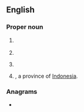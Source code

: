 {{also|Appendix:Variations of "ja"}}
==English==

===Proper noun===
{{en-proper noun}}

# {{abbreviation of|lang=en|Japan}} {{qual|NATO country code}}
# {{abbreviation of|lang=en|Jamaica}}
# {{abbreviation of|lang=en|Jalisco}} {{gloss|Mexican state}}
# {{abbreviation of|lang=en|Jambi|nodot=1}}, a province of [[Indonesia]].

===Anagrams===
* {{anagrams|en|a=aj|AJ|aj}}